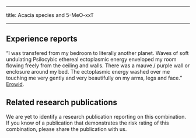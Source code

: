 ﻿---

title: Acacia species and 5-MeO-xxT

---

## Experience reports

“I was transfered from my bedroom to literally another planet. Waves of soft undulating Psilocybic ethereal ectoplasmic energy enveloped my room flowing freely from the ceiling and walls. There was a mauve / purple wall or enclosure around my bed. The ectoplasmic energy washed over me touching me very gently and very beautifully on my arms, legs and face.” [Erowid](https://erowid.org/experiences/exp.php?ID=75244).

## Related research publications

We are yet to identify a research publication reporting on this combination. If you know of a publication that demonstrates the risk rating of this combination, please share the publication with us.



